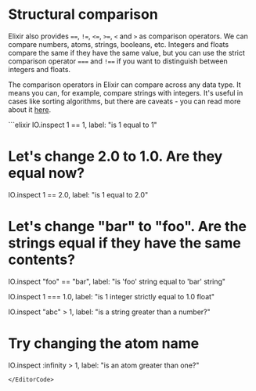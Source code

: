
# Structural comparison

Elixir also provides `==`, `!=`, `<=`, `>=`, `<` and `>` as comparison operators. We can compare numbers, atoms, strings, booleans, etc. Integers and floats compare the same if they have the same value, but you can use the strict comparison operator `===` and `!==` if you want to distinguish between integers and floats.

The comparison operators in Elixir can compare across any data type. It means you can, for example, compare strings with integers. It's useful in cases like sorting algorithms, but there are caveats - you can read more about it [here](https://hexdocs.pm/elixir/Kernel.html#module-structural-comparison).

<EditorCode>
```elixir
IO.inspect 1 == 1, label: "is 1 equal to 1"

# Let's change 2.0 to 1.0. Are they equal now?
IO.inspect 1 == 2.0, label: "is 1 equal to 2.0"

# Let's change "bar" to "foo". Are the strings equal if they have the same contents?
IO.inspect "foo" == "bar", label: "is 'foo' string equal to 'bar' string"

IO.inspect 1 === 1.0, label: "is 1 integer strictly equal to 1.0 float"

IO.inspect "abc" > 1, label: "is a string greater than a number?"

# Try changing the atom name
IO.inspect :infinity > 1, label: "is an atom greater than one?"
```
</EditorCode>
